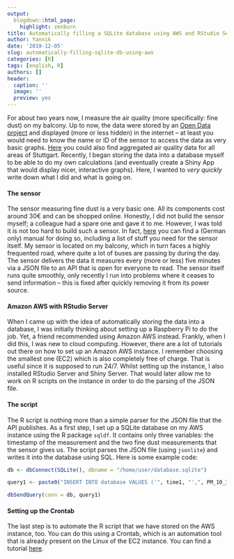 ```yaml
---
output:
  blogdown::html_page:
    highlight: zenburn
title: Automatically filling a SQLite database using AWS and RStudio Server
author: Yannik
date: '2019-12-05'
slug: automatically-filling-sqlite-db-using-aws
categories: [R]
tags: [english, R]
authors: []
header:
  caption: ''
  image: ''
  preview: yes
---
```


For about two years now, I measure the air quality (more specifically: fine dust) on my balcony. Up to now, the data were stored by an [Open Data project](https://www.codefor.de/stuttgart/) and displayed (more or less hidden) in the internet -- at least you would need to know the name or ID of the sensor to access the data as very basic graphs. [Here](www.stuttgarter-zeitung.de/feinstaub) you could also find aggregated air quality data for all areas of Stuttgart. Recently, I began storing the data into a database myself to be able to do my own calculations (and eventually create a Shiny App that would display nicer, interactive graphs). Here, I wanted to *very quickly* write down what I did and what is going on. 

#### The sensor

The sensor measuring fine dust is a very basic one. All its components cost around 30€ and can be shopped online. Honestly, I did not build the sensor myself; a colleague had a spare one and gave it to me. However, I was told it is not too hard to build such a sensor. In fact, [here](https://luftdaten.info/) you can find a (German only) manual for doing so, including a list of stuff you need for the sensor itself. My sensor is located on my balcony, which in turn faces a highly frequented road, where quite a lot of buses are passing by during the day. The sensor delivers the data it measures every (more or less) five minutes via a JSON file to an API that is open for everyone to read. The sensor itself runs quite smoothly, only recently I run into problems where it ceases to send information -- this is fixed after quickly removing it from its power source.

#### Amazon AWS with RStudio Server

When I came up with the idea of automatically storing the data into a database, I was initially thinking about setting up a Raspberry Pi to do the job. Yet, a friend recommended using Amazon AWS instead. Frankly, when I did this, I was new to cloud computing. However, there are a lot of tutorials out there on how to set up an Amazon AWS instance. I remember choosing the smallest one (EC2) which is also completely free of charge. That is useful since it is supposed to run 24/7. Whilst setting up the instance, I also installed RStudio Server and Shiny Server. That would later allow me to work on R scripts on the instance in order to do the parsing of the JSON file. 

#### The script 

The R script is nothing more than a simple parser for the JSON file that the API publishes. As a first step, I set up a SQLite database on my AWS instance using the R package `sqldf`. It contains only three variables: the timestamp of the measurement and the two fine dust measurements that the sensor gives us. The script parses the JSON file (using `jsonlite`) and writes it into the database using SQL. Here is some example code: 

```r
db <- dbConnect(SQLite(), dbname = "/home/user/database.sqlite")

query1 <- paste0("INSERT INTO database VALUES ('", time1, "',", PM_10_1, ",", PM_25_1, ")")

dbSendQuery(conn = db, query1)

```

#### Setting up the Crontab

The last step is to automate the R script that we have stored on the AWS instance, too. You can do this using a Crontab, which is an automation tool that is already present on the Linux of the EC2 instance. You can find a tutorial [here](https://www.howtogeek.com/101288/how-to-schedule-tasks-on-linux-an-introduction-to-crontab-files/).












